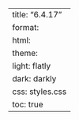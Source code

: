 ---
title: "6.4.17"
format:
    html:
        theme:
            light: flatly
            dark: darkly
        css: styles.css
        toc: true
---